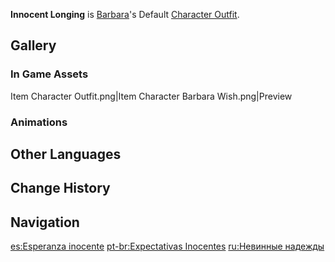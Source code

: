 {{Outfit Infobox
|id           = 201400
|image        = <gallery>
Character Barbara Full Wish.png|Wish
Character Barbara Game.png|In Game
</gallery>
|character    = Barbara
|type         = Default
|description  = [[Barbara]]'s outfit. A Deaconess's uniform from the Church of Favonius with a unique Barbara streak running through it.
|obtain       = Unlocked upon obtaining character
}}
'''Innocent Longing''' is [[Barbara]]'s Default [[Character Outfit]].

==Gallery==
===In Game Assets===
<gallery hideaddbutton="true" captionalign="center">
Item Character Outfit.png|Item
Character Barbara Wish.png|Preview
</gallery>

===Animations===
{{Preview
|size=180px
|file1=Idle Barbara 1
|file2=Idle Barbara 2
|file3=Talent Menu Barbara
|file4=Weapon Menu Barbara
}}

==Other Languages==
{{Other Languages
|en      = Innocent Longing
|zhs     = 纯真期待
|zhs_rm  = Chúnzhēn Qīdài
|zht     = 純真期待
|zht_rm  = Chúnzhēn Qídài
|zh_tl   = Pure Longing
|ja      = ピュアな期待
|ja_rm   = Pyuana Kitai
|ja_tl   = Pure Expectation
|ko      = 순수한 기대
|ko_rm   = Sunsuhan Gidae
|ko_tl   = Innocent Expectation
|es      = Esperanza inocente
|es_tl   = Innocent Hope
|fr      = Innocent espoir
|fr_tl   = Innocent Hope
|ru      = Невинные надежды
|ru_tl   = Innocent Hopes
|th      = ความคาดหวังอันแสนบริสุทธิ์
|th_rm   = Khwam khat wang an saen borisut
|th_tl   = Purest Expectations
|vi      = Mong Đợi Ngây Thơ
|vi_tl   = Innocent Expectations
|de      = Unschuldiges Verlangen
|de_tl   = Innocent Longing
|id      = Innocent Longing
|pt      = Expectativas Inocentes
|pt_tl   = Innocent Expectations
}}

==Change History==
{{Change History|1.0}}

==Navigation==
{{Dressing Room Navbox|type=outfit}}

[[es:Esperanza inocente]]
[[pt-br:Expectativas Inocentes]]
[[ru:Невинные надежды]]